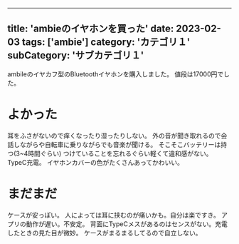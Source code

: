 
---
title: 'ambieのイヤホンを買った'
date: 2023-02-03
tags: ['ambie']
category: 'カテゴリ１'
subCategory: 'サブカテゴリ１'
---

ambileのイヤカフ型のBluetoothイヤホンを購入しました。
値段は17000円でした。

# よかった
耳をふさがないので痒くなったり湿ったりしない。
外の音が聞き取れるので会話しながらや自転車に乗りながらでも音楽が聞ける。
そこそこバッテリーは持つ(3~4時間ぐらい)
つけていることを忘れるぐらい軽くて違和感がない。
TypeC充電。
イヤホンカバーの色がたくさんあってかわいい。

# まだまだ
ケースが安っぽい。
人によっては耳に挟むのが痛いかも。自分は楽ですき。
アプリの動作が遅い。不安定。
背面にTypeCメスがあるのはセンスがない。充電したときの見た目が微妙。
ケースがまるまるしてるので自立しない。
